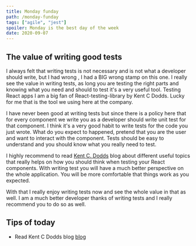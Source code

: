 ```yaml
---
title: Monday funday
path: /monday-funday
tags: ["agile", "jest"]
spoiler: Monday is the best day of the week
date: 2020-09-07
---
```


## The value of writing good tests

I always felt that writing tests is not necessary and is not what a developer should write, but I had wrong , I had a BIG wrong stamp on this one.
I really see the value in writing tests, as long you are testing the right parts and knowing what you need and should to test it's a very useful tool.
Testing React apps I am a big fan of React-testing-library by Kent C Dodds. Lucky for me that is the tool we using here at the company.

I have never been good at writing tests but since there is a policy here that for every component we write you as a developer should write unit test for that component.
I think it's a very good habit to write tests for the code you just wrote. What do you expect to happened, pretend that you are the user and want to interact with the component.
Tests should be easy to understand and you should know what you really need to test.

I highly recommend to read [Kent C. Dodds](https://kentcdodds.com/) blog about different useful topics that really helps on how you should think when testing your React components.
With writing test you will have a much better perspective on the whole application. You will be more comfortable that things work as you expected.

With that I really enjoy writing tests now and see the whole value in that as well. I am a much better developer thanks of writing tests and I really recommend you to do so as well.

## Tips of today

- Read Kent C Dodds blog [blog](https://kentcdodds.com/)
